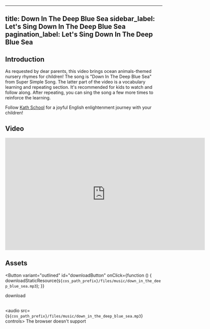 
---
title: Down In The Deep Blue Sea
sidebar_label: Let's Sing Down In The Deep Blue Sea
pagination_label: Let's Sing Down In The Deep Blue Sea
---

## Introduction

As requested by dear parents, this video brings ocean animals-themed nursery rhymes for children! The song is "Down In The Deep Blue Sea" from Super Simple Song.
The latter part of the video is a vocabulary learning and repeating section. It's recommended for kids to watch and follow along.
After repeating, you can sing the song a few more times to reinforce the learning.

Follow [Kath School](https://space.bilibili.com/20797715) for a joyful English enlightenment journey with your children!

## Video

<iframe
  src="https://player.bilibili.com/player.html?bvid=BV1Aj411d7Z6&cid=1&page=1"
  scrolling="no"
  border="0"
  frameborder="no"
  framespacing="0"
  allowfullscreen="true"
  width="640"
  height="360"
></iframe>

## Assets

<Button
  variant="outlined"
  id="downloadButton"
  onClick={function () {
    downloadStaticResource(`${cos_path_prefix}/files/music/down_in_the_deep_blue_sea.mp3`);
  }}
>
  download
</Button>
<br />
<br />

<audio src={`${cos_path_prefix}/files/music/down_in_the_deep_blue_sea.mp3`} controls>
  The browser doesn't support
</audio>